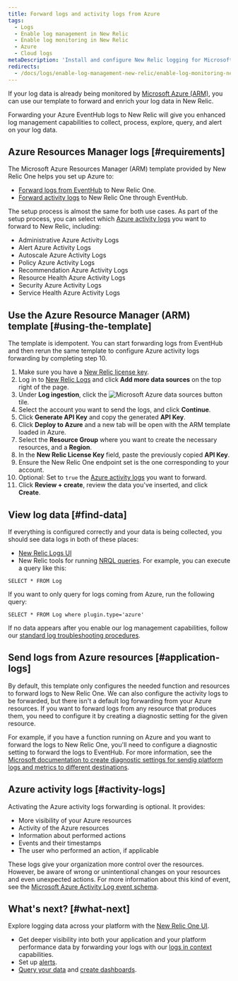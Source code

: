 ```yaml
---
title: Forward logs and activity logs from Azure
tags:
  - Logs
  - Enable log management in New Relic
  - Enable log monitoring in New Relic
  - Azure
  - Cloud logs
metaDescription: 'Install and configure New Relic logging for Microsoft Azure Resources Manager (ARM), so you can use enhanced log management capabilities.'
redirects:
  - /docs/logs/enable-log-management-new-relic/enable-log-monitoring-new-relic/azure-log-forwarding
---
```


If your log data is already being monitored by [Microsoft Azure (ARM)](https://docs.microsoft.com/en-us/azure/azure-resource-manager/management/overview), you can use our template to forward and enrich your log data in New Relic.

Forwarding your Azure EventHub logs to New Relic will give you enhanced log management capabilities to collect, process, explore, query, and alert on your log data.

## Azure Resources Manager logs [#requirements]

The Microsoft Azure Resources Manager (ARM) template provided by New Relic One helps you set up Azure to:

- [Forward logs from EventHub](#application-logs) to New Relic One.
- [Forward activity logs](#activity-logs) to New Relic One through EventHub.

The setup process is almost the same for both use cases. As part of the setup process, you can select which [Azure activity logs](https://docs.microsoft.com/en-us/azure/azure-monitor/essentials/activity-log) you want to forward to New Relic, including:

- Administrative Azure Activity Logs
- Alert Azure Activity Logs
- Autoscale Azure Activity Logs
- Policy Azure Activity Logs
- Recommendation Azure Activity Logs
- Resource Health Azure Activity Logs
- Security Azure Activity Logs
- Service Health Azure Activity Logs

## Use the Azure Resource Manager (ARM) template [#using-the-template]

The template is idempotent. You can start forwarding logs from EventHub and then rerun the same template to configure Azure activity logs forwarding by completing step 10.

1. Make sure you have a [New Relic license key](/docs/apis/intro-apis/new-relic-api-keys/#ingest-license-key).
2. Log in to [New Relic Logs](https://one.newrelic.com/launcher/logger.log-launcher) and click **Add more data sources** on the top right of the page.
3. Under **Log ingestion**, click the ![Microsoft Azure data sources button](src/images/azure-tile.png) tile.
4. Select the account you want to send the logs, and click **Continue**.
5. Click **Generate API Key** and copy the generated **API Key**.
6. Click **Deploy to Azure** and a new tab will be open with the ARM template loaded in Azure.
7. Select the **Resource Group** where you want to create the necessary resources, and a **Region**.
8. In the **New Relic License Key** field, paste the previously copied **API Key**.
9. Ensure the New Relic One endpoint set is the one corresponding to your account.
10. Optional: Set to `true` the [Azure activity logs](https://docs.microsoft.com/en-us/azure/azure-monitor/essentials/activity-log) you want to forward.
11. Click **Review + create**, review the data you've inserted, and click **Create**.

## View log data [#find-data]

If everything is configured correctly and your data is being collected, you should see data logs in both of these places:

- [New Relic Logs UI](https://one.newrelic.com/launcher/logger.log-launcher)
- New Relic tools for running [NRQL queries](/docs/chart-builder/use-chart-builder/choose-data/use-advanced-nrql-mode-specify-data). For example, you can execute a query like this:

```
SELECT * FROM Log
```

If you want to only query for logs coming from Azure, run the following query:

```
SELECT * FROM Log where plugin.type='azure'
```

If no data appears after you enable our log management capabilities, follow our [standard log troubleshooting procedures](/docs/logs/log-management/troubleshooting/no-log-data-appears-ui/).

## Send logs from Azure resources [#application-logs]

By default, this template only configures the needed function and resources to forward logs to New Relic One. We can also configure the activity logs to be forwarded, but there isn't a default log forwarding from your Azure resources. If you want to forward logs from any resource that produces them, you need to configure it by creating a diagnostic setting for the given resource.

For example, if you have a function running on Azure and you want to forward the logs to New Relic One, you'll need to configure a diagnostic setting to forward the logs to EventHub. For more information, see the [Microsoft documentation to create diagnostic settings for sendig platform logs and metrics to different destinations](https://docs.microsoft.com/en-us/azure/azure-monitor/essentials/diagnostic-settings?tabs=CMD).

## Azure activity logs [#activity-logs]

Activating the Azure activity logs forwarding is optional. It provides:

- More visibility of your Azure resources
- Activity of the Azure resources
- Information about performed actions
- Events and their timestamps
- The user who performed an action, if applicable

These logs give your organization more control over the resources. However, be aware of wrong or unintentional changes on your resources and even unexpected actions. For more information about this kind of event, see the [Microsoft Azure Activity Log event schema](https://docs.microsoft.com/en-us/azure/azure-monitor/essentials/activity-log-schema).

## What's next? [#what-next]

Explore logging data across your platform with the [New Relic One UI](/docs/logs/log-management/ui-data/use-logs-ui/).

- Get deeper visibility into both your application and your platform performance data by forwarding your logs with our [logs in context](/docs/logs/enable-log-management-new-relic/configure-logs-context/configure-logs-context-apm-agents/) capabilities.
- Set up [alerts](/docs/alerts-applied-intelligence/new-relic-alerts/alert-conditions/create-alert-conditions/).
- [Query your data](/docs/query-your-data/explore-query-data/get-started/introduction-querying-new-relic-data/) and [create dashboards](/docs/query-your-data/explore-query-data/dashboards/introduction-dashboards/).
